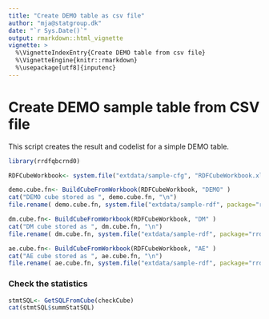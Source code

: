 ```yaml
---
title: "Create DEMO table as csv file"
author: "mja@statgroup.dk"
date: "`r Sys.Date()`"
output: rmarkdown::html_vignette
vignette: >
  %\VignetteIndexEntry{Create DEMO table from csv file}
  %\VignetteEngine{knitr::rmarkdown}
  %\usepackage[utf8]{inputenc}
---
```


# Create DEMO sample table from CSV file

This script creates the result and codelist for a simple DEMO table.

```r
library(rrdfqbcrnd0)

RDFCubeWorkbook<- system.file("extdata/sample-cfg", "RDFCubeWorkbook.xlsx", package="rrdfqbcrnd0")

demo.cube.fn<- BuildCubeFromWorkbook(RDFCubeWorkbook, "DEMO" )
cat("DEMO cube stored as ", demo.cube.fn, "\n")
file.rename( demo.cube.fn, system.file("extdata/sample-rdf", package="rrdfqbcrnd0"))

dm.cube.fn<- BuildCubeFromWorkbook(RDFCubeWorkbook, "DM" )
cat("DM cube stored as ", dm.cube.fn, "\n")
file.rename( dm.cube.fn, system.file("extdata/sample-rdf", package="rrdfqbcrnd0"))

ae.cube.fn<- BuildCubeFromWorkbook(RDFCubeWorkbook, "AE" )
cat("AE cube stored as ", ae.cube.fn, "\n")
file.rename( ae.cube.fn, system.file("extdata/sample-rdf", package="rrdfqbcrnd0"))


```

### Check the statistics

```r

stmtSQL<- GetSQLFromCube(checkCube) 
cat(stmtSQL$summStatSQL) 

```
